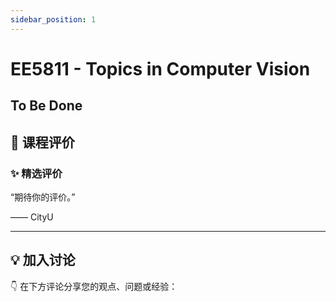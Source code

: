 ```yaml
---
sidebar_position: 1
---
```



# EE5811 - Topics in Computer Vision

## To Be Done

## **💬 课程评价**

### ✨ **精选评价**
<div className={commentStyles.commentBox}>
    <p className={commentStyles.commentText}>
        “期待你的评价。”
    </p>
    <p className={commentStyles.commentAuthor}>—— CityU</p>
</div>

---

## **💡 加入讨论**

👇 在下方评论分享您的观点、问题或经验：
<Utterances />
